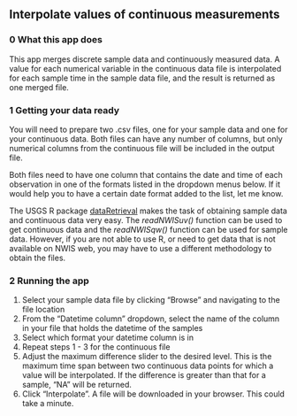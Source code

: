 ## Interpolate values of continuous measurements

### 0 What this app does

This app merges discrete sample data and continuously measured data. A value for each numerical variable in the continuous data file is interpolated for each sample time in the sample data file, and the result is returned as one merged file.

### 1 Getting your data ready

You will need to prepare two .csv files, one for your sample data and one for your continuous data. Both files can have any number of columns, but only numerical columns from the continuous file will be included in the output file.   

Both files need to have one column that contains the date and time of each observation in one of the formats listed in the dropdown menus below. If it would help you to have a certain date format added to the list, let me know.

The USGS R package [dataRetrieval](http://usgs-r.github.io/dataRetrieval/) makes the task of obtaining sample data and continuous data very easy. The *readNWISuv()* function can be used to get continuous data and the *readNWISqw()* function can be used for sample data. However, if you are not able to use R, or need to get data that is not available on NWIS web, you may have to use a different methodology to obtain the files.

### 2 Running the app

1. Select your sample data file by clicking "Browse" and navigating to the file location
2. From the "Datetime column" dropdown, select the name of the column in your file that holds the datetime of the samples
3. Select which format your datetime column is in
4. Repeat steps 1 - 3 for the continuous file
5. Adjust the maximum difference slider to the desired level. This is the maximum time span between two continuous data points for which a value will be interpolated. If the difference is greater than that for a sample, "NA" will be returned.
6. Click "Interpolate". A file will be downloaded in your browser. This could take a minute.
